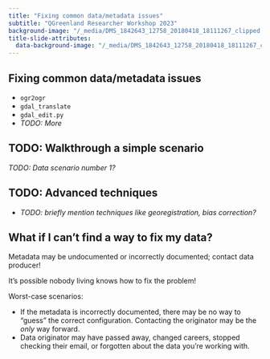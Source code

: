 ```yaml
---
title: "Fixing common data/metadata issues"
subtitle: "QGreenland Researcher Workshop 2023"
background-image: "/_media/DMS_1842643_12758_20180418_18111267_clipped.jpg"
title-slide-attributes:
  data-background-image: "/_media/DMS_1842643_12758_20180418_18111267_clipped.jpg"
---
```


## Fixing common data/metadata issues

* `ogr2ogr`
* `gdal_translate`
* `gdal_edit.py`
* _TODO: More_


## TODO: Walkthrough a simple scenario

_TODO: Data scenario number 1?_


## TODO: Advanced techniques

* _TODO: briefly mention techniques like georegistration, bias correction?_


## What if I can't find a way to fix my data?

Metadata may be undocumented or incorrectly documented; contact data producer!

::: {.callout-warning}
It's possible nobody living knows how to fix the problem!
:::

::: {.notes}
Worst-case scenarios:

* If the metadata is incorrectly documented, there may be no way to "guess" the correct
  configuration. Contacting the originator may be the _only_ way forward. 
* Data originator may have passed away, changed careers, stopped checking their
  email, or forgotten about the data you're working with.
:::
